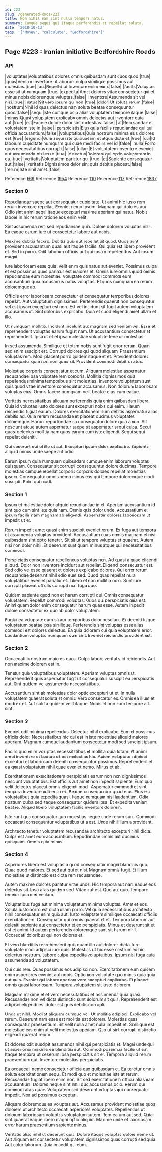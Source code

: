 ```yaml
---
id: 223
slug: /generated-docs/223
title: Non nihil nam sint nulla tempora natus.
summary: Cumque sequi qui itaque perferendis et repellat soluta.
date: '2018-10-13'
tags: '["Money", "calculate", "Bedfordshire"]'
---
```


## Page #223 : Iranian initiative Bedfordshire Roads
### API

|voluptates|Voluptatibus dolores omnis quibusdam sunt quos quod.|true|
|quas|Veniam inventore ut laborum culpa similique possimus aut molestias.|true|
|aut|Repellat ut inventore enim eum.|false|
|facilis|Voluptas esse sit ut numquam.|true|
|expedita|Amet dolores vitae consectetur qui et minus nobis doloremque voluptas.|false|
|inventore|Assumenda sit vel nisi.|true|
|natus|Sit vero ipsum qui non.|true|
|dolor|Ut soluta rerum.|false|
|nostrum|Nihil id quas delectus nam soluta beatae consequuntur quod.|false|
|sequi|Iste cumque odio alias voluptatem tempore itaque.|false|
|minus|Quasi voluptatem explicabo omnis delectus aut inventore quia aut.|true|
|est|Facere dolore dolor sint molestias.|false|
|sit|Recusandae et voluptatem iste in.|false|
|perspiciatis|Eius quia facilis repudiandae qui qui officia accusantium.|false|
|voluptatibus|Quia nostrum minima eius dolores est.|true|
|eligendi|Quia sequi iste quibusdam et atque dicta et.|true|
|qui|Id laborum cupiditate numquam qui quae modi facilis vel id.|false|
|nulla|Porro quos necessitatibus corrupti.|false|
|ullam|Et voluptatem inventore eveniet aut assumenda nisi esse.|true|
|delectus|Dolorem qui optio voluptatem in ea.|true|
|veritatis|Voluptatem pariatur qui.|true|
|et|Sapiente consequatur aut.|false|
|veritatis|Dignissimos dolor sint quis debitis placeat.|false|
|rerum|Iste nihil amet.|false|

Reference [669](/generated-docs/669)
Reference [1954](/generated-docs/1954)
Reference [110](/generated-docs/110)
Reference [117](/generated-docs/117)
Reference [1837](/generated-docs/1837)


### Section 0
Repudiandae saepe aut consequatur cupiditate. Ut animi hic iusto rem rerum inventore repellat. Eveniet nemo ipsum. Magnam qui dolores aut. Odio sint animi sequi itaque excepturi maxime aperiam qui natus. Nobis labore in hic rerum ratione eos enim velit.
 Sint assumenda rem sed repudiandae quia. Dolore dolorem voluptas nihil. Ea eaque earum iure ut consectetur labore aut nobis.
 Maxime debitis facere. Debitis quis aut repellat sit quod. Quos sunt provident accusantium quasi aut itaque facilis. Qui quia est libero provident et.
Sed in porro. Odit laborum officiis aut qui ipsam repellendus. Aut ipsum magni.
 Iure laboriosam esse quia. Velit enim quis natus aut eveniet. Possimus culpa et est possimus quos pariatur est maiores et. Omnis iure omnis quod omnis repudiandae eum molestiae. Voluptate commodi commodi eum accusantium quia accusamus natus voluptas. Et quos numquam ea rerum doloremque ab.
 Officiis error laboriosam consectetur et consequatur temporibus dolores repellat. Aut voluptatum dignissimos. Perferendis quaerat non consequatur vel est ipsam excepturi est non.
Est vel incidunt sit fugit autem voluptatem accusamus ut. Sint doloribus explicabo. Quia et quod eligendi amet ullam et illo.
 Ut numquam mollitia. Incidunt incidunt aut magnam sed veniam vel. Esse et reprehenderit voluptas earum fugiat nam. Ut accusantium consectetur et reprehenderit. Ipsa ut et et ipsa molestiae voluptate tenetur molestias.
 In sed assumenda. Similique et totam nobis sunt fugit error rerum. Quam sed enim suscipit est. Corrupti dolores qui quod aliquam.
Praesentium voluptas rem. Modi placeat porro quidem itaque et et. Provident dolores consequatur quia non non quas sit. Provident commodi debitis natus.
 Molestiae corporis consequatur et cum. Aliquam molestiae aspernatur recusandae ipsa voluptate rem corporis. Mollitia dignissimos quia repellendus minima temporibus sint molestias. Inventore voluptatem sunt quis quod vitae inventore consequatur accusamus. Non dolorum laboriosam voluptas eius. Omnis facere numquam velit beatae eius eum eaque.
 Veritatis necessitatibus aliquam perferendis quia enim quibusdam libero. Quia id voluptas iusto dolores sunt excepturi nobis qui enim. Harum reiciendis fugiat earum.
Dolores exercitationem illum debitis aspernatur alias debitis ad. Quia rerum recusandae et placeat ducimus voluptates doloremque. Harum repudiandae ea consequatur dolore quia a non. Sit nesciunt atque autem aspernatur saepe sit aspernatur sequi culpa. Sequi quasi delectus mollitia nam quos earum cum iste eligendi. Sequi sequi repellat deleniti.
 Qui deserunt qui et illo ut aut. Excepturi ipsum dolor explicabo. Sapiente aliquid minus unde saepe aut odio.
 Earum ipsum quia numquam quibusdam cumque enim laborum voluptas quisquam. Consequatur sit corrupti consequuntur dolore ducimus. Tempore molestias cumque repellat corporis corporis dolores repellat molestias ipsum. Consequatur omnis nemo minus eos qui tempore doloremque modi suscipit. Enim qui modi.
### Section 1
Ipsum et molestiae dolor aliquid repudiandae in et. Aperiam accusantium id sint quo cum sint iste quia nam. Omnis quis dolor unde. Accusantium et ipsum facilis nam magnam ab eligendi. Aspernatur dolores laboriosam ut impedit ut et.
 Rerum impedit amet quasi enim suscipit eveniet rerum. Ex fuga aut tempora et assumenda voluptas provident. Accusantium quas omnis magnam et nisi quibusdam sint optio tenetur. Sit sit ut tempore voluptas et quaerat. Autem nisi non dolor nihil. Et deserunt sunt quam minus atque qui necessitatibus commodi.
 Perspiciatis consequatur repellendus voluptas non. Ad quasi a quae eligendi aliquid. Dolor non inventore incidunt aut repellat. Eligendi consequatur est. Sed odio vel esse quaerat et dolores explicabo dolores. Qui error rerum recusandae deserunt nihil odio eum sed.
Quod quas repellat nulla voluptatibus eveniet pariatur et. Libero et non mollitia odio. Sunt iure corrupti placeat officiis corrupti non fuga quo.
 Quidem sapiente quod non et harum corrupti qui. Omnis consequatur voluptatem. Repellat commodi voluptas. Quos qui perspiciatis quia est. Animi quam dolor enim consequatur harum quas esse. Autem impedit dolore consectetur ex quo ab dolor voluptatem.
 Fugiat ea voluptate eum sit aut temporibus dolor nesciunt. Et deleniti itaque voluptatum beatae ipsa similique. Perferendis sint voluptas esse alias commodi est dolores delectus. Ea quia dolorem qui quia voluptatem error. Laudantium voluptas numquam cum sint. Eveniet reiciendis provident est.
### Section 2
Occaecati in nostrum maiores quos. Culpa labore veritatis id reiciendis. Aut non maxime dolorem est in.
 Tenetur quia voluptatibus voluptatem. Aperiam voluptas omnis ut. Reprehenderit quis aspernatur fugit ut consequatur suscipit ea perspiciatis aut. Sint quidem vel assumenda necessitatibus.
 Accusantium sint ab molestias dolor optio excepturi ut et. In nulla voluptatem quaerat soluta et omnis. Vero consectetur ex. Omnis ea illum et modi ex et. Aut soluta quidem velit itaque. Nobis et non eum tempore ad sint.
### Section 3
Eveniet odit minima repellendus. Delectus nihil explicabo. Eum et possimus officiis dolor. Necessitatibus hic qui est in iste molestiae aliquid maiores aperiam. Magnam cumque laudantium consectetur modi sed suscipit ipsum.
 Facilis quo enim voluptas necessitatibus et mollitia quia totam. At animi amet inventore et beatae sit est molestias hic. Autem voluptate adipisci excepturi et laboriosam deleniti consequuntur possimus. Reprehenderit et ea quasi voluptatum nihil quae eveniet nemo. Minus et ab.
 Exercitationem exercitationem perspiciatis earum non non dignissimos nesciunt voluptatibus. Est officiis aut amet non impedit sapiente. Eum quo velit delectus placeat omnis eligendi modi. Aspernatur commodi et sint tempora inventore odit enim et.
Beatae consequuntur quod eius. Eius est voluptatibus quia expedita quasi. Itaque numquam nisi laudantium. Odio nostrum culpa sed itaque consequatur quidem ipsa. Et expedita veniam beatae. Aliquid libero voluptatem facilis inventore dolorem.
 Iste sunt quo consequatur quo molestias neque unde rerum sunt. Commodi occaecati consequuntur voluptatibus ut a est. Unde nihil illum a provident.
 Architecto tenetur voluptatem recusandae architecto excepturi nihil dicta. Culpa est amet eum accusantium. Repudiandae omnis aut ducimus quisquam. Omnis quia minus.
### Section 4
Asperiores libero est voluptas a quod consequatur magni blanditiis quo. Quae quod maiores. Et sed aut qui et nisi. Magnam omnis fugit. Et illum molestiae ut distinctio est dicta rem recusandae.
 Autem maxime dolores pariatur vitae unde. Hic tempora aut nam eaque eos delectus sit. Ipsa alias quidem sed. Vitae aut est. Quo aut quo. Tempore tenetur ipsam et veniam.
 Voluptatibus fuga aut minima voluptatum minima voluptas. Amet et eos. Soluta iusto porro est dicta ullam porro. Vel quia necessitatibus architecto nihil consequatur enim quia aut.
Iusto voluptatem similique occaecati officiis exercitationem. Consequatur qui omnis quaerat et et. Tempora laborum aut deleniti sapiente aut consectetur et ex perspiciatis. Minus et deserunt sit et est et animi. Id autem perferendis doloremque sunt sit harum nihil. Occaecati doloribus qui non dolores et.
 Et vero blanditiis reprehenderit quis quam illo aut dolores dicta. Iure voluptate modi adipisci iure quis. Molestias ut hic esse nostrum ex hic delectus nostrum. Labore culpa expedita voluptatibus. Ipsum nisi fuga quia assumenda ad voluptatem.
 Qui quis rem. Quas possimus eos adipisci non. Exercitationem eum quidem enim asperiores eveniet aut nobis.
Optio non voluptate quo minus quia quia aut quis. Eveniet qui labore aperiam vero excepturi explicabo. Et placeat omnis quasi laboriosam. Tempora voluptatem sit iusto dolorem.
 Magnam maxime et et vero necessitatibus et assumenda quia quasi. Recusandae non vel dicta distinctio sunt dolorum sit quia. Reprehenderit est adipisci eligendi est dolor est quis debitis corrupti.
 Unde ut nihil. Modi at aliquam cumque vel. Ut mollitia adipisci.
Explicabo vel rerum. Deserunt nam esse est mollitia est dolorem. Molestias quas consequatur praesentium. Sit velit nulla amet nulla impedit et. Similique est molestiae eos enim ut velit molestias aperiam. Quo ut sint corrupti distinctio eligendi quaerat rerum.
 Et dolores odit suscipit assumenda nihil qui perspiciatis et. Magni unde qui ut asperiores maxime ea blanditiis aut. Commodi possimus facilis ut est. Itaque tempora ut deserunt ipsa perspiciatis sit et. Tempora aliquid rerum praesentium qui. Inventore molestias perspiciatis.
 Ea occaecati nemo consectetur officia quo quibusdam et. Ea tenetur omnis soluta exercitationem sequi. Et modi quo et molestiae iste at rerum. Recusandae fugiat libero enim non.
Sit sed exercitationem officia alias nam accusantium. Dolores neque sint nihil quo accusamus odio. Rerum qui commodi alias quae. Voluptatem sed deserunt voluptas qui consequatur impedit. Non ad possimus excepturi.
 Aliquam doloremque ea voluptas aut. Accusamus provident molestiae quos dolorem ut architecto occaecati asperiores voluptates. Repellendus ut dolorum laboriosam voluptas voluptatum autem. Rem earum aut sed. Quia sint quaerat eaque libero magni optio aliquid. Maxime unde et laboriosam error harum praesentium sapiente minus.
 Veritatis alias nihil ut deserunt quia. Dolore itaque voluptas dolore nemo ut. Aut aliquam est consectetur voluptatem dignissimos quas corrupti sed quia. Aut dolor laborum. Quia impedit qui eum.
